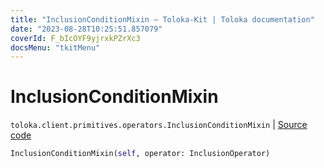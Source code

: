 ```yaml
---
title: "InclusionConditionMixin — Toloka-Kit | Toloka documentation"
date: "2023-08-28T10:25:51.857079"
coverId: F_bIcOYF9yjrxkPZrXc3
docsMenu: "tkitMenu"
---
```


# InclusionConditionMixin

`toloka.client.primitives.operators.InclusionConditionMixin` | [Source code](https://github.com/Toloka/toloka-kit/blob/v1.2.1/src/client/primitives/operators.py#L171)

```python
InclusionConditionMixin(self, operator: InclusionOperator)
```